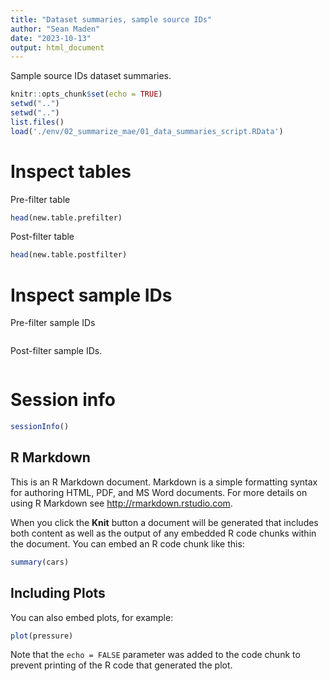 ```yaml
---
title: "Dataset summaries, sample source IDs"
author: "Sean Maden"
date: "2023-10-13"
output: html_document
---
```


Sample source IDs dataset summaries.

```r
knitr::opts_chunk$set(echo = TRUE)
setwd("..")
setwd("..")
list.files()
load('./env/02_summarize_mae/01_data_summaries_script.RData')
```

# Inspect tables

Pre-filter table

```r
head(new.table.prefilter)
```

Post-filter table

```r
head(new.table.postfilter)
```

# Inspect sample IDs

Pre-filter sample IDs

```r
```

Post-filter sample IDs.

```r
```

# Session info

```r
sessionInfo()
```

## R Markdown

This is an R Markdown document. Markdown is a simple formatting syntax for authoring HTML, PDF, and MS Word documents. For more details on using R Markdown see <http://rmarkdown.rstudio.com>.

When you click the **Knit** button a document will be generated that includes both content as well as the output of any embedded R code chunks within the document. You can embed an R code chunk like this:

```r
summary(cars)
```

## Including Plots

You can also embed plots, for example:

```r
plot(pressure)
```

Note that the `echo = FALSE` parameter was added to the code chunk to prevent printing of the R code that generated the plot.
